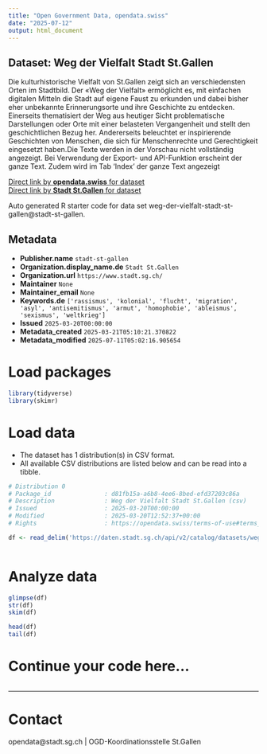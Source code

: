 ```yaml
---
title: "Open Government Data, opendata.swiss"
date: "2025-07-12"
output: html_document
---
```


## Dataset: Weg der Vielfalt Stadt St.Gallen

Die
kulturhistorische Vielfalt von St.Gallen zeigt sich an verschiedensten Orten im
Stadtbild. Der «Weg der Vielfalt» ermöglicht es, mit einfachen digitalen
Mitteln die Stadt auf eigene Faust zu erkunden und dabei bisher eher unbekannte
Erinnerungsorte und ihre Geschichte zu entdecken. Einerseits thematisiert der
Weg aus heutiger Sicht problematische Darstellungen oder Orte mit einer
belasteten Vergangenheit und stellt den geschichtlichen Bezug her. Andererseits
beleuchtet er inspirierende Geschichten von Menschen, die sich für
Menschenrechte und Gerechtigkeit eingesetzt haben.Die Texte werden in der Vorschau nicht vollständig angezeigt. Bei Verwendung der Export- und API-Funktion erscheint der ganze Text. Zudem wird im Tab 'Index' der ganze Text angezeigt

[Direct link by **opendata.swiss** for dataset](https://opendata.swiss/de/dataset/weg-der-vielfalt-stadt-st-gallen)<br>
[Direct link by **Stadt St.Gallen** for dataset](https://daten.stadt.sg.ch/explore/dataset/weg-der-vielfalt-stadt-st-gallen/)

Auto generated R starter code for data set weg-der-vielfalt-stadt-st-gallen@stadt-st-gallen.

## Metadata

- **Publisher.name** `stadt-st-gallen`
- **Organization.display_name.de** `Stadt St.Gallen`
- **Organization.url** `https://www.stadt.sg.ch/`
- **Maintainer** `None`
- **Maintainer_email** `None`
- **Keywords.de** `['rassismus', 'kolonial', 'flucht', 'migration', 'asyl', 'antisemitismus', 'armut', 'homophobie', 'ableismus', 'sexismus', 'weltkrieg']`
- **Issued** `2025-03-20T00:00:00`
- **Metadata_created** `2025-03-21T05:10:21.370822`
- **Metadata_modified** `2025-07-11T05:02:16.905654`


# Load packages

```r

library(tidyverse)
library(skimr)

```

# Load data

-   The dataset has 1 distribution(s) in CSV format.
-   All available CSV distributions are listed below and can be read into a tibble.

```r

# Distribution 0
# Package_id               : d81fb15a-a6b8-4ee6-8bed-efd37203c86a
# Description              : Weg der Vielfalt Stadt St.Gallen (csv)
# Issued                   : 2025-03-20T00:00:00
# Modified                 : 2025-03-20T12:52:37+00:00
# Rights                   : https://opendata.swiss/terms-of-use#terms_by

df <- read_delim('https://daten.stadt.sg.ch/api/v2/catalog/datasets/weg-der-vielfalt-stadt-st-gallen/exports/csv?use_labels=true')



```

# Analyze data

```r

glimpse(df)
str(df)
skim(df)

head(df)
tail(df)

```

# Continue your code here...

```r

```

------------------------------------------------------------------------

# Contact

opendata@stadt.sg.ch | OGD-Koordinationsstelle St.Gallen
